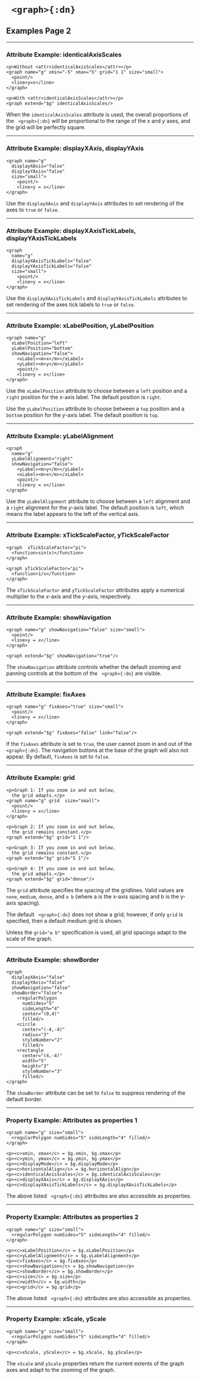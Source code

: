



# ` <graph>{:dn}`


## Examples Page 2


---

### Attribute Example: identicalAxisScales


```doenet-example
<p>Without <attr>identicalAxisScales</attr></p> 
<graph name="g" xmin="-5" xmax="5" grid="1 1" size="small">
  <point/>
  <line>y=x</line>
</graph>

<p>With <attr>identicalAxisScales</attr></p> 
<graph extend="$g" identicalAxisScales/>
```



When the `identicalAxisScales` attribute is used, the overall proportions of the ` <graph>{:dn}` will be proportional to the range of the $x$ and $y$ axes, and the grid will be perfectly square.



---

### Attribute Example: displayXAxis, displayYAxis


```doenet-example
<graph name="g" 
  displayXAxis="false" 
  displayYAxis="false" 
  size="small">
    <point/>
    <line>y = x</line>
</graph>
```



Use the `displayXAxis` and `displayYAxis` attributes to set rendering of the axes 
to `true` or `false`.



---

### Attribute Example: displayXAxisTickLabels, displayYAxisTickLabels


```doenet-example
<graph 
  name="g" 
  displayXAxisTickLabels="false" 
  displayYAxisTickLabels="false" 
  size="small">
    <point/>
    <line>y = x</line>
</graph>
```



Use the `displayXAxisTickLabels` and `displayYAxisTickLabels` attributes to set 
rendering of the axes tick labels to `true` or `false`.



---

### Attribute Example: xLabelPosition, yLabelPosition


```doenet-example
<graph name="g" 
  xLabelPosition="left" 
  yLabelPosition="bottom" 
  showNavigation="false">
    <xLabel><m>x</m></xLabel>
    <yLabel><m>y</m></yLabel>
    <point/> 
    <line>y = x</line>
</graph>
```



Use the `xLabelPosition` attribute to choose between a `left` position and 
a `right` position for the $x$-axis label. The default position is `right`. 

Use the `yLabelPosition` attribute to choose between a `top` position and 
a `bottom` position for the $y$-axis label. The default position is `top`. 



---

### Attribute Example: yLabelAlignment


```doenet-example
<graph 
  name="g" 
  yLabelAlignment="right"  
  showNavigation="false">
    <yLabel><m>y</m></yLabel>
    <xLabel><m>x</m></xLabel>
    <point/>
    <line>y = x</line>
</graph>
```



Use the `yLabelAlignment` attribute to choose between a `left` alignment and 
a `right` alignment for the $y$-axis label. The default position is `left`, which means 
the label appears to the left of the vertical axis.



---

### Attribute Example: xTickScaleFactor, yTickScaleFactor


```doenet-editor-horiz
<graph  xTickScaleFactor="pi">
  <function>sin(x)</function>
</graph>

<graph yTickScaleFactor="pi">
  <function>1/x</function>
</graph>
```



The `xTickScaleFactor` and `yTickScaleFactor` attributes apply a numerical 
multiplier to the $x$-axis and the $y$-axis, respectively.



---

### Attribute Example: showNavigation


```doenet-example
<graph name="g" showNavigation="false" size="small">
  <point/>
  <line>y = x</line>
</graph>

<graph extend="$g" showNavigation="true"/>
```



The `showNavigation` attribute controls whether the default zooming and 
panning controls at the bottom of the ` <graph>{:dn}` are visible.



---

### Attribute Example: fixAxes


```doenet-example
<graph name="g" fixAxes="true" size="small">
  <point/>
  <line>y = x</line>
</graph>

<graph extend="$g" fixAxes="false" link="false"/>
```



If the `fixAxes` attribute is set to `true`, the user cannot zoom in and 
out of the ` <graph>{:dn}`. The navigation buttons at the base of the graph 
will also not appear. By default, `fixAxes` is set to `false`.



---

### Attribute Example: grid


```doenet-editor-horiz
<p>Graph 1: If you zoom in and out below,
  the grid adapts.</p>
<graph name="g" grid  size="small">
  <point/>
  <line>y = x</line>
</graph>

<p>Graph 2: If you zoom in and out below, 
  the grid remains constant.</p>
<graph extend="$g" grid="1 1"/>

<p>Graph 3: If you zoom in and out below, 
  the grid remains constant.</p>
<graph extend="$g" grid="5 1"/>

<p>Graph 4: If you zoom in and out below, 
  the grid adapts.</p>
<graph extend="$g" grid="dense"/>
```

The `grid` attribute specifies the spacing of the gridlines. Valid values are `none`, `medium`, `dense`, 
and `a b` (where a is the x-axis spacing and b is the y-axis spacing).

The default ` <graph>{:dn}` does not show a grid; however, if only `grid` is specified, 
then a default medium grid is shown.

Unless the `grid="a b"` specification is used, all grid spacings adapt to the scale of the graph.



---

### Attribute Example: showBorder


```doenet-editor-horiz
<graph 
  displayXAxis="false" 
  displayYAxis="false" 
  showNavigation="false" 
  showBorder="false">
    <regularPolygon 
      numSides="5" 
      sideLength="4" 
      center="(0,4)" 
      filled/>
    <circle 
      center="(-4,-4)" 
      radius="3" 
      styleNumber="2" 
      filled/>
    <rectangle 
      center="(4,-4)" 
      width="5" 
      height="3" 
      styleNumber="3" 
      filled/>
</graph>
```



The `showBorder` attribute can be set to `false` to suppress rendering of the default border.



---

### Property Example: Attributes as properties 1


```doenet-editor-horiz
<graph name="g" size="small">
  <regularPolygon numSides="5" sideLength="4" filled/>
</graph>

<p><c>xmin, xmax</c> = $g.xmin, $g.xmax</p>
<p><c>ymin, ymax</c> = $g.ymin, $g.ymax</p>
<p><c>displayMode</c> = $g.displayMode</p>
<p><c>horizontalAlign</c> = $g.horizontalAlign</p>
<p><c>identicalAxisScales</c> = $g.identicalAxisScales</p>
<p><c>displayXAxis</c> = $g.displayXAxis</p>
<p><c>displayXAxisTickLabels</c> = $g.displayXAxisTickLabels</p>
```



The above listed ` <graph>{:dn}` attributes are also accessible as properties.



---

### Property Example: Attributes as properties 2


```doenet-editor-horiz
<graph name="g" size="small">
  <regularPolygon numSides="5" sideLength="4" filled/>
</graph>

<p><c>xLabelPosition</c> = $g.xLabelPosition</p>
<p><c>yLabelAlignment</c> = $g.yLabelAlignment</p>
<p><c>fixAxes</c> = $g.fixAxes</p>
<p><c>showNavigation</c> = $g.showNavigation</p>
<p><c>showBorder</c> = $g.showBorder</p>
<p><c>size</c> = $g.size</p>
<p><c>width</c> = $g.width</p>
<p><c>grid</c> = $g.grid</p>
```



The above listed ` <graph>{:dn}` attributes are also accessible as properties.



---

### Property Example: xScale, yScale


```doenet-editor-horiz
<graph name="g" size="small">
  <regularPolygon numSides="5" sideLength="4" filled/>
</graph>

<p><c>xScale, yScale</c> = $g.xScale, $g.yScale</p>
```



The `xScale` and `yScale` properties return the current 
extents of the graph axes and adapt to the zooming of the graph.


